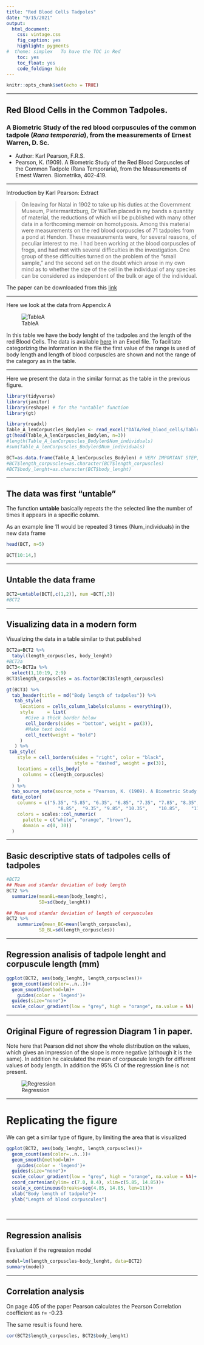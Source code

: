 ```yaml
---
title: "Red Blood Cells Tadpoles"
date: "9/15/2021"
output:
  html_document:
    css: vintage.css
    fig_caption: yes
    highlight: pygments
#  theme: simplex   To have the TOC in Red
    toc: yes
    toc_float: yes
    code_folding: hide
---
```


```r
knitr::opts_chunk$set(echo = TRUE)
```

***

## Red Blood Cells in the Common Tadpoles.

### A Biometric Study of the red blood corpuscules of the common tadpole (*Rana temporaria*), from the measurements of Ernest Warren, D. Sc. 

 - Author: Karl Pearson, F.R.S.
 - Pearson, K. (1909). A Biometric Study of the Red Blood Corpuscles of the Common Tadpole (Rana Temporaria), from the Measurements of Ernest Warren. Biometrika, 402-419.
 
***

Introduction by Karl Pearson: Extract

  > On leaving for Natal in 1902 to take up his duties at the Government Museum, Pietermaritzburg, Dr WaiTen placed in my bands a quantity of material,
the reductions of which will be published with many other data in a forthcoming memoir on homotyposis. Among this material were measurements on the red blood corpuscles of 71 tadpoles from a pond at Hendon. These measurements were, for several reasons, of peculiar interest to me. I had been working at the blood corpuscles of frogs, and had met with several difficulties in the investigation. One group of these difficulties turned on the problem of the "small sample," and the second set on the doubt which arose in my own mind as to whether the size of the cell in the individual of any species can be considered as independent of the bulk or age of the individual.

The paper can be downloaded from this [link](Data/Red_blood_cells/RED_BLOOD_CORPUSCLES_RANA_1909.pdf)

***

Here we look at the data from Appendix A  

![TableA](Graficos/Table_A_Blood_Cells_Tadpoles.jpg)


In this table we have the body lenght of the tadpoles and the length of the red Blood Cells. The data is available  [here](DATA/Red_blood_cells/Table_A_lenCorpuscles_Bodylen.xlsx) in an Excel file. To facilitate categorizing the information in the file the first value of the range is used of body length and length of blood corpuscles are shown and not the range of the category as in the table. 

***

Here we present the data in the similar format as the table in the previous figure.


```r
library(tidyverse)
library(janitor)
library(reshape) # for the "untable" function
library(gt)
```


```r
library(readxl)
Table_A_lenCorpuscles_Bodylen <- read_excel("DATA/Red_blood_cells/Table_A_lenCorpuscles_Bodylen.xlsx")
gt(head(Table_A_lenCorpuscles_Bodylen, n=3))
#length(Table_A_lenCorpuscles_Bodylen$Num_individuals)
#sum(Table_A_lenCorpuscles_Bodylen$Num_individuals)

BCT=as.data.frame(Table_A_lenCorpuscles_Bodylen) # VERY IMPORTANT STEP, convert to a data frame
#BCT$length_corpuscles=as.character(BCT$length_corpuscles)
#BCT$body_lenght=as.character(BCT$body_lenght)
```

***

## The data was first "untable" 

The function **untable** basically repeats the the selected line the number of times it appears in a specific column.  

As an example line 11 would be repeated 3 times (Num_individuals) in the new data frame



```r

head(BCT, n=5)

BCT[10:14,]
```

***

## Untable the data frame

```r
BCT2=untable(BCT[,c(1,2)], num =BCT[,3])
#BCT2

```

***

## Visualizing data in a modern form

Visualizing the data in a table similar to that published

```r
BCT2a=BCT2 %>% 
  tabyl(length_corpuscles, body_lenght)
#BCT2a
BCT3<-BCT2a %>% 
  select(1,10:19, 2:9)
BCT3$length_corpuscles = as.factor(BCT3$length_corpuscles)
```



```r
gt(BCT3) %>% 
  tab_header(title = md("Body length of tadpoles")) %>% 
   tab_style(
     locations = cells_column_labels(columns = everything()),
     style     = list(
       #Give a thick border below
       cell_borders(sides = "bottom", weight = px(3)),
       #Make text bold
       cell_text(weight = "bold")
     )
   ) %>% 
 tab_style(
    style = cell_borders(sides = "right", color = "black", 
                         style = "dashed", weight = px(3)),
    locations = cells_body(
      columns = c(length_corpuscles)
    )
  ) %>% 
  tab_source_note(source_note = "Pearson, K. (1909). A Biometric Study of the Red Blood Corpuscles of the Common Tadpole (Rana Temporaria), from the Measurements of Ernest Warren. Biometrika, 402-419.") %>% 
  data_color(
    columns = c("5.35", "5.85", "6.35",	"6.85",	"7.35",	"7.85",	"8.35",
                   "8.85",	"9.35",	"9.85",	"10.35",	"10.85",	"11.35",	"11.85",	"12.35",	"13.35",	"13.84",	"13.85"),
    colors = scales::col_numeric(
      palette = c("white", "orange", "brown"),
      domain = c(0, 30))
  )
```

***


## Basic descriptive stats of tadpoles cells of tadpoles

```r
#BCT2
## Mean and standar deviation of body length
BCT2 %>% 
  summarize(meanBL=mean(body_lenght),
            SD=sd(body_lenght))

## Mean and standar deviation of length of corpuscules
BCT2 %>% 
    summarize(mean_BC=mean(length_corpuscles),
            SD_BL=sd(length_corpuscles))
```

***

## Regression analisis of tadpole lenght and corpuscule length (mm)


```r
ggplot(BCT2, aes(body_lenght, length_corpuscles))+
  geom_count(aes(color=..n..))+
  geom_smooth(method=lm)+
    guides(color = 'legend')+
  guides(size="none")+
  scale_colour_gradient(low = "grey", high = "orange", na.value = NA)
```

***

## Original Figure of regression **Diagram 1** in paper.

Note here that Pearson did not show the whole distribution on the values, which gives an impression of the slope is more negative (although it is the same).  In addition he calculated the mean of corpuscule length for different values of body length.   In addition the 95% CI of the regression line is not present.  

![Regression ](Graficos/Tadpole_Regression_Diagram_1.png)

***

# Replicating the figure

We can get a similar type of figure, by limiting the area that is visualized 


```r
ggplot(BCT2, aes(body_lenght, length_corpuscles))+
  geom_count(aes(color=..n..))+
  geom_smooth(method=lm)+
    guides(color = 'legend')+
  guides(size="none")+
  scale_colour_gradient(low = "grey", high = "orange", na.value = NA)+
  coord_cartesian(ylim= c(7.0, 8.4), xlim=c(5.85, 14.85))+
  scale_x_continuous(breaks=seq(4.85, 14.85, len=11))+
  xlab("Body length of tadpole")+
  ylab("Length of blood corpuscules")
  
  
```


***

## Regression analisis

Evaluation if the regression model

```r
model=lm(length_corpuscles~body_lenght, data=BCT2)
summary(model)
```

***

## Correlation analysis

On page 405 of the paper Pearson calculates the Pearson Correlation coefficient as r= -0.23

The same result is found here.  

```r
cor(BCT2$length_corpuscles, BCT2$body_lenght)
```

